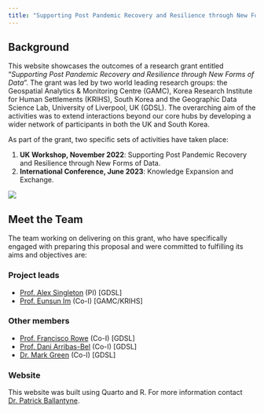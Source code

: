 ```yaml
---
title: "Supporting Post Pandemic Recovery and Resilience through New Forms of Data"
---
```


## Background

This website showcases the outcomes of a research grant entitled "*Supporting Post Pandemic Recovery and Resilience through New Forms of Data*". The grant was led
by two world leading research groups: the Geospatial Analytics & Monitoring Centre (GAMC), Korea Research Institute for Human Settlements (KRIHS), South Korea and the Geographic Data Science Lab, University of Liverpool, UK (GDSL). The overarching aim of the activities was to extend interactions beyond our core hubs by developing a wider network of participants in both the UK and South Korea. 

As part of the grant, two specific sets of activities have taken place:

1. **UK Workshop, November 2022**: Supporting Post Pandemic Recovery and Resilience through New Forms of Data. 
2. **International Conference, June 2023**: Knowledge Expansion and Exchange.

![](photo/lpool.jpg)

## Meet the Team

The team working on delivering on this grant, who have specifically engaged with preparing this proposal and were committed to fulfilling its aims and objectives are:

### Project leads

* [Prof. Alex Singleton](https://www.alex-singleton.com//) (PI) [GDSL]
* [Prof. Eunsun Im](https://www.krihs.re.kr/organization/view.es?mid=a20505010200&org_cd=1000005&seq=3824) (Co-I) [GAMC/KRIHS]

### Other members

* [Prof. Francisco Rowe](https://www.franciscorowe.com/) (Co-I) [GDSL]
* [Prof. Dani Arribas-Bel](https://darribas.org/) (Co-I) [GDSL]
* [Dr. Mark Green](https://www.liverpool.ac.uk/environmental-sciences/staff/mark-green/) (Co-I) [GDSL]


### Website 

This website was built using Quarto and R. For more information contact [Dr. Patrick Ballantyne](https://patrickballantyne.github.io/).



